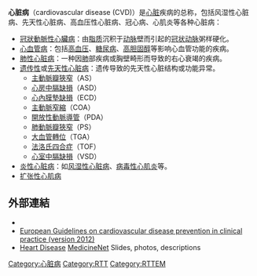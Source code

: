 {{expand|time=2007-09-26T20:11:20Z}}
{{about|'''心臟疾病'''|撲克牌遊戲|心臟病 (撲克牌)|與心臟病名稱相近或相近的條目|心血管疾病}}
{{Medical}}
{{Infobox Disease
 | Name = 心臟病 
 | Image = Cardiac amyloidosis very high mag movat.jpg
 | Caption = 顯示出[[心臟|心臟]][[纖維化|纖維化]]（黃色部分）及[[心臟澱粉樣變性|心臟澱粉樣變性]]（褐色部分）的[[顯微照相|顯微照片]]（染色法：Movat's stain）
 | DiseasesDB = 
 | ICD10 = I00-I52
 | ICD9 = {{ICD9|390}}-{{ICD9|429}}
 | ICDO = 
 | OMIM = 
 | MedlinePlus = 
 | eMedicineSubj = 
 | eMedicineTopic = 
 | MeshID = D006331
}}

'''心脏病'''（cardiovascular disease (CVD)）是[[心脏|心脏]]疾病的总称，包括风湿性心脏病、先天性心脏病、高血压性心脏病、冠心病、心肌炎等各种心脏病：

*[[冠狀動脈性心臟病|冠狀動脈性心臟病]]：由[[脂质|脂质]]沉积于[[动脉|动脉]]壁而引起的[[冠状动脉|冠状动脉]]粥样硬化。
*[[心血管疾病|心血管病]]：包括[[高血压|高血压]]、[[糖尿病|糖尿病]]、[[高胆固醇|高胆固醇]]等影响心血管功能的疾病。
*[[肺性心脏病|肺性心脏病]]：一种因[[肺|肺]]部疾病或胸壁畸形而导致的右心衰竭的疾病。
*[[遗传性心脏病|遗传性]]或[[先天性心脏病|先天性心脏病]]：遗传导致的先天性心脏结构或功能异常。
**[[主動脈瓣狹窄|主動脈瓣狹窄]]（AS）
**[[心房中膈缺損|心房中膈缺損]]（ASD）
**[[心內膜墊缺損|心內膜墊缺損]]（ECD）
**[[主動脈窄縮|主動脈窄縮]]（COA）
**[[開放性動脈導管|開放性動脈導管]]（PDA）
**[[肺動脈瓣狹窄|肺動脈瓣狹窄]]（PS）
**[[大血管轉位|大血管轉位]]（TGA）
**[[法洛氏四合症|法洛氏四合症]]（TOF）
**[[心室中膈缺損|心室中膈缺損]]（VSD）
*[[炎性心脏病|炎性心脏病]]：如[[风湿性心脏病|风湿性心脏病]]、[[病毒性心肌炎|病毒性心肌炎]]等。
*[[扩张性心肌病|扩张性心肌病]]

==外部連結==
{{Medical condition classification and resources
| DiseasesDB     = 28808| ICD10          = {{ICD10|I|51|6|i|30}}| ICD9           = {{ICD9|429.2}}| ICDO           =| OMIM           =| MedlinePlus    =
| eMedicineSubj  =| eMedicineTopic =| MeshID         = D002318}}
* {{Dmoz|Health/Conditions_and_Diseases/Cardiovascular_Disorders/Heart_Disease}}
* [https://web.archive.org/web/20121109130240/http://www.escardio.org/guidelines-surveys/esc-guidelines/GuidelinesDocuments/guidelines-CVD-prevention.pdf European Guidelines on cardiovascular disease prevention in clinical practice (version 2012)]
* [http://www.medicinenet.com/heart_disease_coronary_artery_disease/article.htm Heart Disease] {{Wayback|url=http://www.medicinenet.com/heart_disease_coronary_artery_disease/article.htm |date=20210223104724 }} [[MedicineNet|MedicineNet]] Slides, photos, descriptions

{{Circulatory system pathology}}
{{Vascular diseases}}
{{Certain conditions originating in the perinatal period}}
{{Cardiovascular system symptoms and signs}}
{{Eponymous medical signs for cardiovascular system}}

{{Authority control}}
{{DEFAULTSORT:Cardiovascular Disease}}
[[Category:心脏病|Category:心脏病]]
[[Category:RTT|Category:RTT]]
[[Category:RTTEM|Category:RTTEM]]